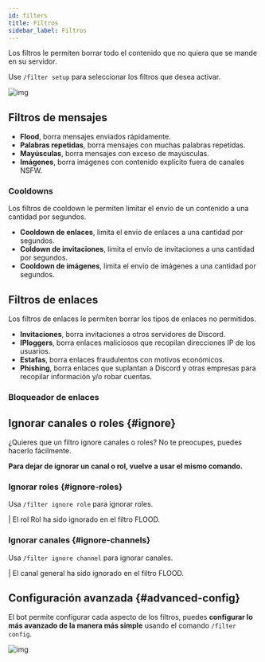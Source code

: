 ```yaml
---
id: filters
title: Filtros
sidebar_label: Filtros
---
```


Los filtros le permiten borrar todo el contenido que no quiera que se mande en su servidor.

Use `/filter setup` para seleccionar los filtros que desea activar.

![img](https://i.imgur.com/7BDt5Uq.gif)

## Filtros de mensajes

* **Flood**, borra mensajes enviados rápidamente.
* **Palabras repetidas**, borra mensajes con muchas palabras repetidas.
* **Mayúsculas**, borra mensajes con exceso de mayúsculas.
* <discord-custom-emoji name="premiumsparkles"></discord-custom-emoji> **Imágenes**, borra imágenes con contenido explícito fuera de canales NSFW.

### Cooldowns

Los filtros de cooldown le permiten limitar el envío de un contenido a una cantidad por segundos.

* **Cooldown de enlaces**, limita el envío de enlaces a una cantidad por segundos.
* **Coldown de invitaciones**, limita el envío de invitaciones a una cantidad por segundos.
* **Cooldown de imágenes**, limita el envío de imágenes a una cantidad por segundos.

## Filtros de enlaces

Los filtros de enlaces le permiten borrar los tipos de enlaces no permitidos.

* **Invitaciones**, borra invitaciones a otros servidores de Discord.
* **IPloggers**, borra enlaces maliciosos que recopilan direcciones IP de los usuarios.
* **Estafas**, borra enlaces fraudulentos con motivos económicos.
* **Phishing**, borra enlaces que suplantan a Discord y otras empresas para recopilar información y/o robar cuentas.

### Bloqueador de enlaces

## Ignorar canales o roles {#ignore}

¿Quieres que un filtro ignore canales o roles? No te preocupes, puedes hacerlo fácilmente.

__Para dejar de ignorar un canal o rol, vuelve a usar el mismo comando.__

### Ignorar roles {#ignore-roles}
Usa `/filter ignore role` para ignorar roles.

<DiscordMessages>
  <discord-message profile="bot">
    <discord-command slot="reply" profile="user" command="/filter ignore role">
    </discord-command>
    <discord-custom-emoji name="checknew"></discord-custom-emoji> | El rol <discord-mention type="role">Rol</discord-mention> ha sido <discord-underlined>ignorado</discord-underlined> en el filtro <discord-bold>FLOOD</discord-bold>.
  </discord-message>
</DiscordMessages>


### Ignorar canales {#ignore-channels}
Usa `/filter ignore channel` para ignorar canales.

<DiscordMessages>
  <discord-message profile="bot">
    <discord-command slot="reply" profile="user" command="/filter ignore channel">
    </discord-command>
    <discord-custom-emoji name="checknew"></discord-custom-emoji> | El canal <discord-mention type="channel">general</discord-mention> ha sido <discord-underlined>ignorado</discord-underlined> en el filtro <discord-bold>FLOOD</discord-bold>.
  </discord-message>
</DiscordMessages>

## Configuración avanzada {#advanced-config}
El bot permite configurar cada aspecto de los filtros, puedes __configurar lo más avanzado de la manera más simple__ usando el comando `/filter config`.

![img](https://i.imgur.com/liC0qED.gif)

